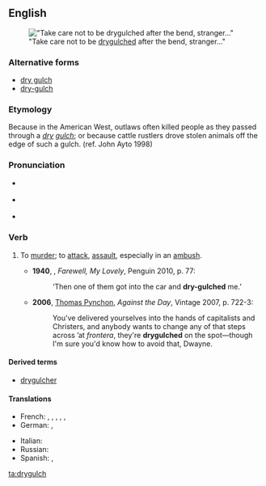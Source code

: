 {{was wotd|2010|September|9}}
==English==
[[File:DryForkDome.jpg|thumb|"Take care not to be [[drygulched]] after the bend, stranger..."]]

===Alternative forms===
* [[dry gulch]]
* [[dry-gulch]]

===Etymology===
Because in the American West, outlaws often killed people as they passed through a ''[[dry]] [[gulch]]''; or because cattle rustlers drove stolen animals off the edge of such a gulch. (ref. John Ayto 1998)

===Pronunciation===
* {{a|UK}} {{IPA|/ˈdɹʌɪɡʌltʃ/|lang=en}}
* {{a|US}} {{IPA|/ˈdɹaɪ.ɡʌltʃ/|lang=en}}
* {{audio|en-us-drygulch.ogg|Audio (US)|lang=en}}

===Verb===
{{en-verb|es}}

# {{context|US|slang|lang=en}} To [[murder]]; to [[attack]], [[assault]], especially in an [[ambush]].
#* '''1940''', {{w|Raymond Chandler}}, ''Farewell, My Lovely'', Penguin 2010, p. 77:
#*: ‘Then one of them got into the car and '''dry-gulched''' me.’
#* '''2006''', [[w:Thomas Pynchon|Thomas Pynchon]], ''Against the Day'', Vintage 2007, p. 722-3:
#*: You've delivered yourselves into the hands of capitalists and Christers, and anybody wants to change any of that steps across ’at ''frontera'', they're '''drygulched''' on the spot—though I'm sure you'd know how to avoid that, Dwayne.

====Derived terms====
* [[drygulcher]]

====Translations====
{{trans-top|slang: to murder, attack, assault, ambush}}
* French: {{t+|fr|sécher}}, {{t+|fr|descendre}}, {{t+|fr|zigouiller}}, {{t+|fr|estourbir}}, {{t+|fr|couiquer}}, {{t+|fr|flinguer}}
* German: {{t+|de|abmurksen}}, {{t+|de|überfallen}}
{{trans-mid}}
* Italian: {{t|it|far fuori}}
* Russian: {{t+|ru|нападать}}
* Spanish: {{t+|es|apiolar}}, {{t+|es|cargarse}}
{{trans-bottom}}

[[ta:drygulch]]